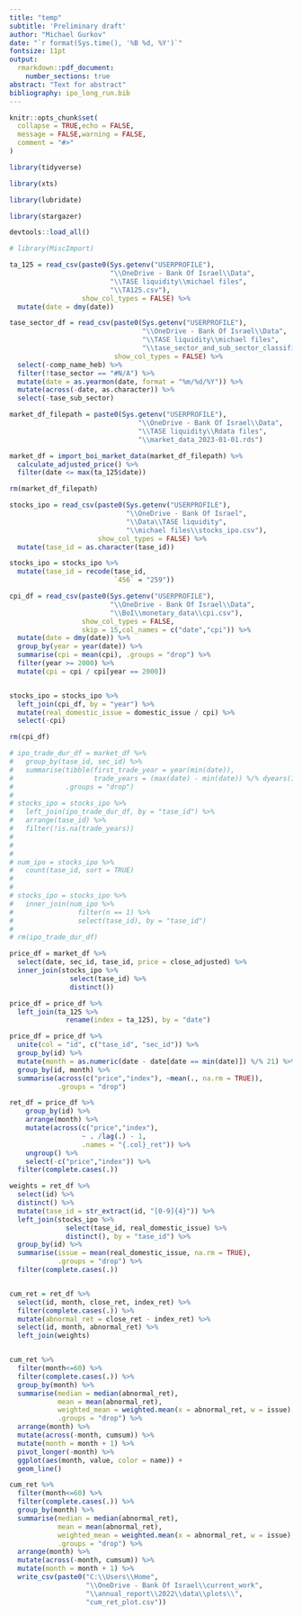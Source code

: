 ```yaml
---
title: "temp"
subtitle: 'Preliminary draft'
author: "Michael Gurkov"
date: "`r format(Sys.time(), '%B %d, %Y')`"
fontsize: 11pt
output:
  rmarkdown::pdf_document:
    number_sections: true
abstract: "Text for abstract"
bibliography: ipo_long_run.bib
---
```


```r
knitr::opts_chunk$set(
  collapse = TRUE,echo = FALSE,
  message = FALSE,warning = FALSE,
  comment = "#>"
)
```


<!-- import_data -->


```r

library(tidyverse)

library(xts)

library(lubridate)

library(stargazer)

devtools::load_all()

# library(MiscImport)

```


```r

ta_125 = read_csv(paste0(Sys.getenv("USERPROFILE"),
                         "\\OneDrive - Bank Of Israel\\Data",
                         "\\TASE liquidity\\michael files",
                         "\\TA125.csv"),
                  show_col_types = FALSE) %>% 
  mutate(date = dmy(date))

```

```r

tase_sector_df = read_csv(paste0(Sys.getenv("USERPROFILE"),
                                 "\\OneDrive - Bank Of Israel\\Data",
                                 "\\TASE liquidity\\michael files",
                                 "\\tase_sector_and_sub_sector_classification.csv"),
                          show_col_types = FALSE) %>% 
  select(-comp_name_heb) %>% 
  filter(!tase_sector == "#N/A") %>% 
  mutate(date = as.yearmon(date, format = "%m/%d/%Y")) %>% 
  mutate(across(-date, as.character)) %>% 
  select(-tase_sub_sector)

```

```r

market_df_filepath = paste0(Sys.getenv("USERPROFILE"),
                                "\\OneDrive - Bank Of Israel\\Data",
                                "\\TASE liquidity\\Rdata files",
                                "\\market_data_2023-01-01.rds")

market_df = import_boi_market_data(market_df_filepath) %>% 
  calculate_adjusted_price() %>% 
  filter(date <= max(ta_125$date))

rm(market_df_filepath)

```

```r

stocks_ipo = read_csv(paste0(Sys.getenv("USERPROFILE"),
                             "\\OneDrive - Bank Of Israel",
                             "\\Data\\TASE liquidity",
                             "\\michael files\\stocks_ipo.csv"),
                      show_col_types = FALSE) %>% 
  mutate(tase_id = as.character(tase_id))

stocks_ipo = stocks_ipo %>% 
  mutate(tase_id = recode(tase_id,
                          `456` = "259"))

cpi_df = read_csv(paste0(Sys.getenv("USERPROFILE"),
                         "\\OneDrive - Bank Of Israel\\Data",
                         "\\BoI\\monetary_data\\cpi.csv"),
                  show_col_types = FALSE,
                  skip = 15,col_names = c("date","cpi")) %>% 
  mutate(date = dmy(date)) %>% 
  group_by(year = year(date)) %>% 
  summarise(cpi = mean(cpi), .groups = "drop") %>% 
  filter(year >= 2000) %>% 
  mutate(cpi = cpi / cpi[year == 2000])


stocks_ipo = stocks_ipo %>% 
  left_join(cpi_df, by = "year") %>% 
  mutate(real_domestic_issue = domestic_issue / cpi) %>% 
  select(-cpi)

rm(cpi_df)

# ipo_trade_dur_df = market_df %>% 
#   group_by(tase_id, sec_id) %>% 
#   summarise(tibble(first_trade_year = year(min(date)),
#                    trade_years = (max(date) - min(date)) %/% dyears(1)),
#             .groups = "drop")
# 
# stocks_ipo = stocks_ipo %>% 
#   left_join(ipo_trade_dur_df, by = "tase_id") %>% 
#   arrange(tase_id) %>% 
#   filter(!is.na(trade_years))
# 
# 
# 
# num_ipo = stocks_ipo %>% 
#   count(tase_id, sort = TRUE)
# 
# 
# stocks_ipo = stocks_ipo %>% 
#   inner_join(num_ipo %>% 
#                filter(n == 1) %>% 
#                select(tase_id), by = "tase_id")
# 
# rm(ipo_trade_dur_df)

```


```r

price_df = market_df %>% 
  select(date, sec_id, tase_id, price = close_adjusted) %>% 
  inner_join(stocks_ipo %>% 
               select(tase_id) %>% 
               distinct())

price_df = price_df %>% 
  left_join(ta_125 %>% 
              rename(index = ta_125), by = "date")

price_df = price_df %>% 
  unite(col = "id", c("tase_id", "sec_id")) %>% 
  group_by(id) %>%
  mutate(month = as.numeric(date - date[date == min(date)]) %/% 21) %>%
  group_by(id, month) %>%
  summarise(across(c("price","index"), ~mean(., na.rm = TRUE)),
            .groups = "drop")


```

```r

ret_df = price_df %>%
    group_by(id) %>%
    arrange(month) %>%
    mutate(across(c("price","index"),
                  ~ . /lag(.) - 1,
                  .names = "{.col}_ret")) %>%
    ungroup() %>%
    select(-c("price","index")) %>% 
  filter(complete.cases(.))

```


```r

weights = ret_df %>% 
  select(id) %>% 
  distinct() %>% 
  mutate(tase_id = str_extract(id, "[0-9]{4}")) %>% 
  left_join(stocks_ipo %>%
              select(tase_id, real_domestic_issue) %>% 
              distinct(), by = "tase_id") %>% 
  group_by(id) %>%
  summarise(issue = mean(real_domestic_issue, na.rm = TRUE),
            .groups = "drop") %>% 
  filter(complete.cases(.))


cum_ret = ret_df %>% 
  select(id, month, close_ret, index_ret) %>% 
  filter(complete.cases(.)) %>% 
  mutate(abnormal_ret = close_ret - index_ret) %>% 
  select(id, month, abnormal_ret) %>% 
  left_join(weights)


cum_ret %>% 
  filter(month<=60) %>% 
  filter(complete.cases(.)) %>% 
  group_by(month) %>% 
  summarise(median = median(abnormal_ret),
            mean = mean(abnormal_ret),
            weighted_mean = weighted.mean(x = abnormal_ret, w = issue),
            .groups = "drop") %>% 
  arrange(month) %>% 
  mutate(across(-month, cumsum)) %>% 
  mutate(month = month + 1) %>% 
  pivot_longer(-month) %>% 
  ggplot(aes(month, value, color = name)) + 
  geom_line()

cum_ret %>% 
  filter(month<=60) %>% 
  filter(complete.cases(.)) %>% 
  group_by(month) %>% 
  summarise(median = median(abnormal_ret),
            mean = mean(abnormal_ret),
            weighted_mean = weighted.mean(x = abnormal_ret, w = issue),
            .groups = "drop") %>% 
  arrange(month) %>% 
  mutate(across(-month, cumsum)) %>% 
  mutate(month = month + 1) %>%
  write_csv(paste0("C:\\Users\\Home",
                   "\\OneDrive - Bank Of Israel\\current_work",
                   "\\annual_report\\2022\\data\\plots\\",
                   "cum_ret_plot.csv"))


```


